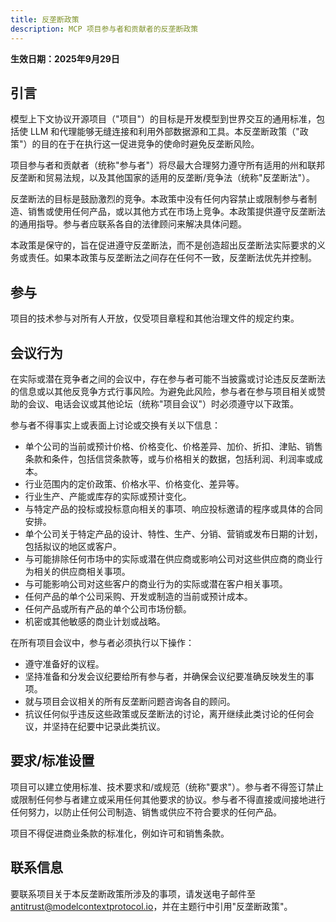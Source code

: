 ```yaml
---
title: 反垄断政策
description: MCP 项目参与者和贡献者的反垄断政策
---
```


**生效日期：2025年9月29日**

## 引言

模型上下文协议开源项目（"项目"）的目标是开发模型到世界交互的通用标准，包括使 LLM 和代理能够无缝连接和利用外部数据源和工具。本反垄断政策（"政策"）的目的在于在执行这一促进竞争的使命时避免反垄断风险。

项目参与者和贡献者（统称"参与者"）将尽最大合理努力遵守所有适用的州和联邦反垄断和贸易法规，以及其他国家的适用的反垄断/竞争法（统称"反垄断法"）。

反垄断法的目标是鼓励激烈的竞争。本政策中没有任何内容禁止或限制参与者制造、销售或使用任何产品，或以其他方式在市场上竞争。本政策提供遵守反垄断法的通用指导。参与者应联系各自的法律顾问来解决具体问题。

本政策是保守的，旨在促进遵守反垄断法，而不是创造超出反垄断法实际要求的义务或责任。如果本政策与反垄断法之间存在任何不一致，反垄断法优先并控制。

## 参与

项目的技术参与对所有人开放，仅受项目章程和其他治理文件的规定约束。

## 会议行为

在实际或潜在竞争者之间的会议中，存在参与者可能不当披露或讨论违反反垄断法的信息或以其他反竞争方式行事风险。为避免此风险，参与者在参与项目相关或赞助的会议、电话会议或其他论坛（统称"项目会议"）时必须遵守以下政策。

参与者不得事实上或表面上讨论或交换有关以下信息：

- 单个公司的当前或预计价格、价格变化、价格差异、加价、折扣、津贴、销售条款和条件，包括信贷条款等，或与价格相关的数据，包括利润、利润率或成本。
- 行业范围内的定价政策、价格水平、价格变化、差异等。
- 行业生产、产能或库存的实际或预计变化。
- 与特定产品的投标或投标意向相关的事项、响应投标邀请的程序或具体的合同安排。
- 单个公司关于特定产品的设计、特性、生产、分销、营销或发布日期的计划，包括拟议的地区或客户。
- 与可能排除任何市场中的实际或潜在供应商或影响公司对这些供应商的商业行为相关的供应商相关事项。
- 与可能影响公司对这些客户的商业行为的实际或潜在客户相关事项。
- 任何产品的单个公司采购、开发或制造的当前或预计成本。
- 任何产品或所有产品的单个公司市场份额。
- 机密或其他敏感的商业计划或战略。

在所有项目会议中，参与者必须执行以下操作：

- 遵守准备好的议程。
- 坚持准备和分发会议纪要给所有参与者，并确保会议纪要准确反映发生的事项。
- 就与项目会议相关的所有反垄断问题咨询各自的顾问。
- 抗议任何似乎违反这些政策或反垄断法的讨论，离开继续此类讨论的任何会议，并坚持在纪要中记录此类抗议。

## 要求/标准设置

项目可以建立使用标准、技术要求和/或规范（统称"要求"）。参与者不得签订禁止或限制任何参与者建立或采用任何其他要求的协议。参与者不得直接或间接地进行任何努力，以防止任何公司制造、销售或供应不符合要求的任何产品。

项目不得促进商业条款的标准化，例如许可和销售条款。

## 联系信息

要联系项目关于本反垄断政策所涉及的事项，请发送电子邮件至 antitrust@modelcontextprotocol.io，并在主题行中引用"反垄断政策"。
